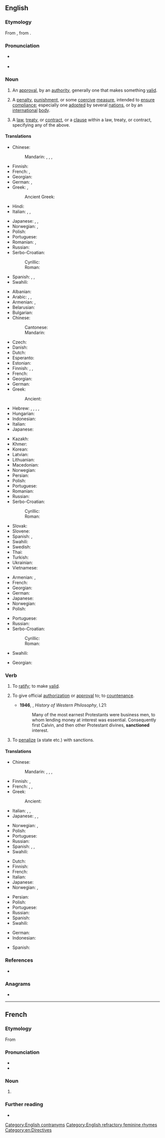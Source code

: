 ==English==
{{wikipedia|lang=en}}

===Etymology===
From {{der|en|frm|sanction}}, from {{der|en|la|sanctio}}.

===Pronunciation===
* {{a|UK}} {{IPA|en|/ˈsæŋkʃən/}}
* {{audio|en|en-us-sanction.ogg|Audio (US)}}

===Noun===
{{en-noun|~}}

# An [[approval]], by an [[authority]], generally one that makes something [[valid]].
#: {{usex|en|The whalers had been operating in the contested waters off the island with '''sanction''' from the Japanese government.}}
# A [[penalty]], [[punishment]], or some [[coercive]] [[measure]], intended to [[ensure]] [[compliance]]; especially one [[adopted]] by several [[nation]]s, or by an [[international]] [[body]].
#: {{usex|en|The United States enacted a new round of '''sanctions''' against the apartheid regime of South Africa.}}
# A [[law]], [[treaty]], or [[contract]], or a [[clause]] within a law, treaty, or contract, specifying any of the above.

====Translations====
{{trans-top|approval, by an authority, that makes something valid}}
* Chinese:
*: Mandarin: {{t+|cmn|批准|tr=pīzhǔn|sc=Hani}}, {{t+|cmn|同意|tr=tóngyì|sc=Hani}}, {{t+|cmn|認可|sc=Hani}}, {{t+|cmn|认可|tr=rènkě|sc=Hani}}
* Finnish: {{t+|fi|hyväksyntä}}
* French: {{t+|fr|approbation|f}}, {{t+|fr|validation|f}}
* Georgian: {{t|ka|სანქცია}}
* German: {{t+|de|Billigung|f}}, {{t|de|Sanktionierung|f}}
* Greek: {{t+|el|κύρωση|f}}, {{t+|el|επικύρωση|f}}
*: Ancient Greek: {{t|grc|νεῦμα|n}}
* Hindi: {{t+|hi|मंजूरी|f|sc=Deva}}
* Italian: {{t+|it|approvazione|f}}, {{t+|it|convalida|f}}, {{t+|it|ratifica|f}}
{{trans-mid}}
* Japanese: {{t+|ja|承認|tr=しょうにん, shōnin}}, {{t+|ja|認可|tr=にんか, ninka}}, {{t+|ja|許可|tr=きょか, kyoka}}
* Norwegian: {{t|no|godkjennelse|m}}, {{t+|no|tillatelse|m}}
* Polish: {{t+|pl|sankcja|f}}
* Portuguese: {{t+|pt|sanção|f}}
* Romanian: {{t+|ro|sancțiune|f}}, {{t+|ro|aprobare|f}}
* Russian: {{t+|ru|са́нкция|f}}
* Serbo-Croatian:
*: Cyrillic: {{t|sh|санкција|f}}
*: Roman: {{t+|sh|sankcija|f}}
* Spanish: {{t+|es|autorización|f}}, {{t+|es|aprobación|f}}, {{t+|es|decreto|m}}
* Swahili: {{t+|sw|kwazo}}
{{trans-bottom}}

{{trans-top|penalty, coercive measure}}
* Albanian: {{t+|sq|sanksion|m}}
* Arabic: {{t+|ar|عِقَاب|m}}, {{t|ar|إِسْتِحْسَان|m}}, {{t|ar|إِعْتِمَاد|m}}
* Armenian: {{t+|hy|պատժամիջոց|sc=Armn}}, {{t+|hy|սանկցիա}}
* Belarusian: {{t|be|са́нкцыя|f}}
* Bulgarian: {{t+|bg|са́нкция}}
* Chinese:
*: Cantonese: {{t|yue|制裁|tr=zai3 coi4}}
*: Mandarin: {{t+|cmn|制裁|tr=zhìcái|sc=Hani}}
* Czech: {{t+|cs|sankce|f}}
* Danish: {{t+|da|sanktion|c}}
* Dutch: {{t+|nl|sanctie|f}}
* Esperanto: {{t-needed|eo}}
* Estonian: {{t|et|sanktsioon}}
* Finnish: {{t+|fi|pakote}}, {{t+|fi|sanktio}}, {{t+|fi|seuraamus}}
* French: {{t+|fr|sanction|f}}
* Georgian: {{t|ka|სანქცია|sc=Geor}}
* German: {{t+|de|Sanktion|f}}
* Greek: {{t+|el|κύρωση|f}}
*: Ancient: {{t|grc|κύρωσις |f}}
* Hebrew: {{t|he|עיצום|m|tr=itsúm}}, {{t+|he|עונש|m|tr=ónesh}}, {{t+|he|גמול|m|tr=gmul}}, {{t|he|פעולת עונשין|f|tr=peulát onshín}}, {{t|he|סנקציה|f|tr=sánktsya}}
* Hungarian: {{t+|hu|szankció}}
* Indonesian: {{t+|id|sanksi}}
* Italian: {{t+|it|sanzione|f}}
* Japanese: {{t+|ja|制裁|tr=せいさい, seisai}}
{{trans-mid}}
* Kazakh: {{t|kk|санкция}}
* Khmer: {{t-needed|km}}
* Korean: {{t+|ko|제재}}
* Latvian: {{t|lv|sankcija|f}}
* Lithuanian: {{t|lt|sankcija|f}}
* Macedonian: {{t|mk|санкција|f}}
* Norwegian: {{t|no|sanksjon|m}}
* Persian: {{t-needed|fa}}
* Polish: {{t+|pl|sankcja|f}}
* Portuguese: {{t+|pt|sanção|f}}
* Romanian: {{t+|ro|sancțiune|f|alt=sancţiune}}
* Russian: {{t+|ru|са́нкция|f}}
* Serbo-Croatian:
*: Cyrillic: {{t|sh|санкција|f}}
*: Roman: {{t+|sh|sankcija|f}}
* Slovak: {{t|sk|sankcia|f}}
* Slovene: {{t|sl|sankcija|f}}
* Spanish: {{t+|es|sanción|f}}, {{t+|es|decreto|m}}
* Swahili: {{t+|sw|kwazo}}
* Swedish: {{t+|sv|sanktion|c}}
* Thai: {{t-needed|th}}
* Turkish: {{t-needed|tr}}
* Ukrainian: {{t|uk|са́нкція|f|sc=Cyrl}}
* Vietnamese: {{t-needed|vi}}
{{trans-bottom}}

{{trans-top|stipulation specifying the above}}
* Armenian: {{t+|hy|պատժամիջոց|sc=Armn}}, {{t+|hy|սանկցիա}}
* French: {{t+|fr|décret|m}}
* Georgian: {{t-needed|ka}}
* German: {{t|de|Sanktionierung|f}}
* Japanese: {{t+|ja|拘束|tr=こうそく, kōsoku}}
* Norwegian: {{t|no|sanksjon|m}}
* Polish: {{t+|pl|sankcja|f}}
{{trans-mid}}
* Portuguese: {{t+|pt|sanção|f}}
* Russian: {{t+|ru|са́нкция|f}}
* Serbo-Croatian:
*: Cyrillic: {{t|sh|санкција|f}}
*: Roman: {{t+|sh|sankcija|f}}
* Swahili: {{t+|sw|kwazo}}
{{trans-bottom}}

{{checktrans-top}}
* Georgian: {{t-check|ka|სანქცია}}
{{trans-mid}}
{{trans-bottom}}

===Verb===
{{en-verb}}

# {{lb|en|transitive}} To [[ratify]]; to make [[valid]].
# {{lb|en|transitive}} To give official [[authorization]] or [[approval]] to; to [[countenance]].
#* '''1946''', {{w|Bertrand Russell}}, ''History of Western Philosophy'', I.21:
#*: Many of the most earnest Protestants were business men, to whom lending money at interest was essential. Consequently first Calvin, and then other Protestant divines, '''sanctioned''' interest.
# {{lb|en|transitive}} To [[penalize]] (a state etc.) with sanctions.

====Translations====
{{trans-top|to give authorization or approval to}}
* Chinese:
*: Mandarin: {{t+|cmn|批准|tr=pīzhǔn}}, {{t+|cmn|同意|tr=tóngyì}}, {{t+|cmn|認可}}, {{t+|cmn|认可|tr=rènkě}}
* Finnish: {{t|fi|antaa hyväksyntä}}, {{t+|fi|hyväksyä}}
* French: {{t+|fr|autoriser}}, {{t+|fr|ratifier}}, {{t+|fr|approuver}}
* Greek:
*: Ancient: {{t|grc|δοκιμάζω}}
* Italian: {{t+|it|approvare}}, {{t+|it|sancire}}, {{t+|it|ratificare}}
* Japanese: {{t+|ja|承認|alt=承認する|tr=しょうにんする, shōnin suru}}, {{t+|ja|認可|alt=認可する|tr=にんかする, ninka suru}}, {{t+|ja|許可|alt=許可する|tr=きょかする, kyoka suru}}
{{trans-mid}}
* Norwegian: {{t|no|godkjenne}}, {{t+|no|tillate}}
* Polish: {{t+|pl|sankcjonować|impf}}
* Portuguese: {{t+|pt|sancionar}}
* Russian: {{t+|ru|санкциони́ровать|impf|pf}}
* Spanish: {{t+|es|ratificar}}, {{t+|es|autorizar}}, {{t+|es|aprobar}}
* Swahili: {{t+|sw|kwazo}}
{{trans-bottom}}

{{trans-top|to penalize a state, especially for violating international law}}
* Dutch: {{t+|nl|sanctie|f}}
* Finnish: {{t+|fi|sanktioida}}
* French: {{t+|fr|sanctionner}}
* Italian: {{t|it|sanzionare}}
* Japanese: {{t+|ja|制裁|alt=制裁を加える|tr=せいさいをくわえる, sēsai o kuwaeru}}
* Norwegian: {{t|no|sanksjonere}}, {{t+|no|straffe}}
{{trans-mid}}
* Persian: {{t+|fa|تحریم|tr=tahrim|sc=fa-Arab}}
* Polish: {{t|pl|[[nakładać]] [[sankcje]]|impf}}
* Portuguese: {{t+|pt|sancionar}}
* Russian: {{t|ru|[[применя́ть]] [[санкция|са́нкции]]|impf}} {{qualifier|про́тив + genitive case}}
* Spanish: {{t+|es|sancionar}}
* Swahili: {{t+|sw|kwazo}}
{{trans-bottom}}

{{checktrans-top}}
* German: {{t+check|de|Sanktion}}
* Indonesian: {{t+check|id|sanksi}}
{{trans-mid}}
* Spanish: {{t+check|es|sancionar}}
{{trans-bottom}}

===References===
* {{R:Oxford English Dictionary|volume=VIII|part=2|page=82|column=1}}

===Anagrams===
* {{anagrams|en|a=acinnost|actinons|canonist|cantions|contains}}

[[Category:English contranyms]]
[[Category:English refractory feminine rhymes]]
[[Category:en:Directives]]

----

==French==
{{wikipedia|lang=fr}}

===Etymology===
From {{der|fr|la|sanctio}}

===Pronunciation===
* {{fr-IPA}}
* {{audio|fr|Fr-sanction.ogg|Audio}}

===Noun===
{{fr-noun|f}}

# {{l|en|sanction}}

===Further reading===
* {{R:TLFi}}